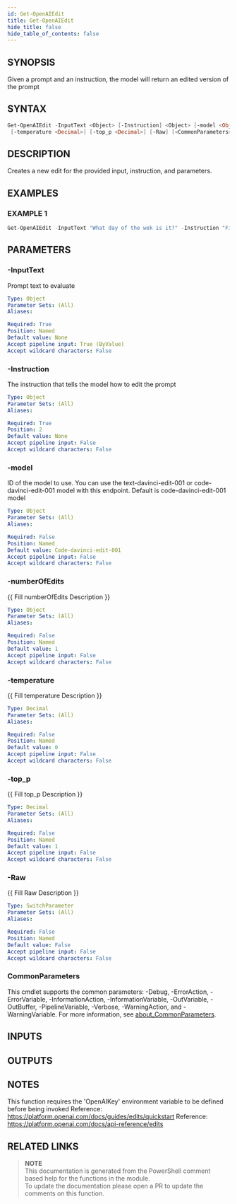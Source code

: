 ```yaml
---
id: Get-OpenAIEdit
title: Get-OpenAIEdit
hide_title: false
hide_table_of_contents: false
---
```


## SYNOPSIS

Given a prompt and an instruction, the model will return an edited version of the prompt

## SYNTAX

```powershell
Get-OpenAIEdit -InputText <Object> [-Instruction] <Object> [-model <Object>] [-numberOfEdits <Object>]
 [-temperature <Decimal>] [-top_p <Decimal>] [-Raw] [<CommonParameters>]
```

## DESCRIPTION

Creates a new edit for the provided input, instruction, and parameters.

## EXAMPLES

### EXAMPLE 1

```powershell
Get-OpenAIEdit -InputText "What day of the wek is it?" -Instruction "Fix the spelling mistakes"
```

## PARAMETERS

### -InputText

Prompt text to evaluate

```yaml
Type: Object
Parameter Sets: (All)
Aliases:

Required: True
Position: Named
Default value: None
Accept pipeline input: True (ByValue)
Accept wildcard characters: False
```

### -Instruction

The instruction that tells the model how to edit the prompt

```yaml
Type: Object
Parameter Sets: (All)
Aliases:

Required: True
Position: 2
Default value: None
Accept pipeline input: False
Accept wildcard characters: False
```

### -model

ID of the model to use.
You can use the text-davinci-edit-001 or code-davinci-edit-001 model with this endpoint.
Default is code-davinci-edit-001 model

```yaml
Type: Object
Parameter Sets: (All)
Aliases:

Required: False
Position: Named
Default value: Code-davinci-edit-001
Accept pipeline input: False
Accept wildcard characters: False
```

### -numberOfEdits

{{ Fill numberOfEdits Description }}

```yaml
Type: Object
Parameter Sets: (All)
Aliases:

Required: False
Position: Named
Default value: 1
Accept pipeline input: False
Accept wildcard characters: False
```

### -temperature

{{ Fill temperature Description }}

```yaml
Type: Decimal
Parameter Sets: (All)
Aliases:

Required: False
Position: Named
Default value: 0
Accept pipeline input: False
Accept wildcard characters: False
```

### -top_p

{{ Fill top_p Description }}

```yaml
Type: Decimal
Parameter Sets: (All)
Aliases:

Required: False
Position: Named
Default value: 1
Accept pipeline input: False
Accept wildcard characters: False
```

### -Raw

{{ Fill Raw Description }}

```yaml
Type: SwitchParameter
Parameter Sets: (All)
Aliases:

Required: False
Position: Named
Default value: False
Accept pipeline input: False
Accept wildcard characters: False
```

### CommonParameters

This cmdlet supports the common parameters: -Debug, -ErrorAction, -ErrorVariable, -InformationAction, -InformationVariable, -OutVariable, -OutBuffer, -PipelineVariable, -Verbose, -WarningAction, and -WarningVariable. For more information, see [about_CommonParameters](http://go.microsoft.com/fwlink/?LinkID=113216).

## INPUTS

## OUTPUTS

## NOTES

This function requires the 'OpenAIKey' environment variable to be defined before being invoked
Reference: https://platform.openai.com/docs/guides/edits/quickstart
Reference: https://platform.openai.com/docs/api-reference/edits

## RELATED LINKS

> **NOTE**  
> This documentation is generated from the PowerShell comment based help for the functions in the module.  
> To update the documentation please open a PR to update the comments on this function.
